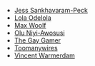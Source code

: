 ---
---

- [Jess Sankhavaram-Peck](https://jessbpeck.com/)
- [Lola Odelola](https://lolaslab.co/)
- [Max Woolf](https://minimaxir.com/)
- [Olu Niyi-Awosusi](https://olu.online/)
- [The Gay Gamer](http://www.thegaygamer.com/)
- [Toomanywires](http://www.toomanywires.co.uk/)
- [Vincent Warmerdam](https://koaning.io)